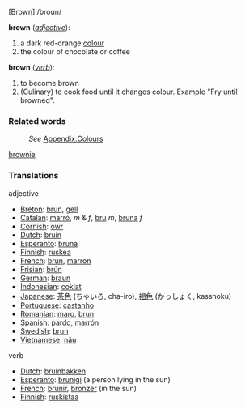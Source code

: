 [Brown]  /broun/

;'''brown'''   (''[[adjective]]''):

#a dark red-orange [[color|colour]]
#the colour of chocolate or coffee

;'''brown'''   (''[[verb]]''):
#to become brown
#(Culinary) to cook food until it changes colour. Example "Fry until browned".

===Related words===
:''See'' [[Wiktionary_Appendix:Colours|Appendix:Colours]]
[[brownie]]

===Translations===

adjective
*[[Breton]]: [[brun]], [[gell]]
*[[Catalan]]: [[marró]], ''m'' & ''f'', [[bru]] ''m'', [[bruna]] ''f''
*[[Cornish]]: [[owr]]
*[[Dutch]]: [[bruin]]
*[[Esperanto]]: [[bruna]]
*[[Finnish]]: [[ruskea]]
*[[French]]: [[brun]], [[marron]]
*[[Frisian]]: [[brún]]
*[[German]]: [[braun]]
*[[Indonesian]]: [[coklat]]
*[[Japanese]]: [[茶色]] (ちゃいろ, cha-iro), [[褐色]] (かっしょく, kasshoku)
*[[Portuguese]]: [[castanho]]
*[[Romanian]]: [[maro]], [[brun]]
*[[Spanish]]: [[pardo]],  [[marrón]]
*[[Swedish]]: [[brun]]
*[[Vietnamese]]: [[nâu]]

verb
*[[Dutch]]: [[bruinbakken]]
*[[Esperanto]]: [[brunigi]] (a person lying in the sun)
*[[French]]: [[brunir]], [[bronzer]] (in the sun)
*[[Finnish]]: [[ruskistaa]]